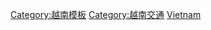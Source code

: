 {{template category}}
[[Category:越南模板|Category:越南模板]]
[[Category:越南交通|Category:越南交通]]
[[Category:亚洲各国交通模板‎|Vietnam]]
